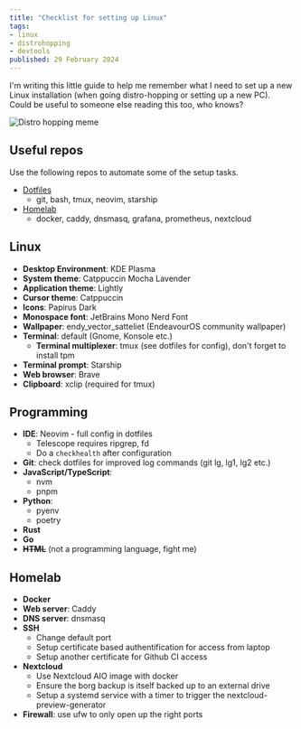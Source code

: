 ```yaml
---
title: "Checklist for setting up Linux"
tags:
- linux
- distrohopping
- devtools
published: 29 February 2024
---
```


I'm writing this little guide to help me remember what I need to set up a new
Linux installation (when going distro-hopping or setting up a new PC).
Could be useful to someone else reading this too, who knows?

![Distro hopping meme](https://i.redd.it/wsjklof1klt21.jpg)

## Useful repos

Use the following repos to automate some of the setup tasks.
- [Dotfiles](https://github.com/syedtaqi95/.dotfiles)
  - git, bash, tmux, neovim, starship
- [Homelab](https://github.com/syedtaqi95/homelab)
  - docker, caddy, dnsmasq, grafana, prometheus, nextcloud

## Linux

- **Desktop Environment**: KDE Plasma
- **System theme**: Catppuccin Mocha Lavender
- **Application theme**: Lightly
- **Cursor theme**: Catppuccin
- **Icons**: Papirus Dark
- **Monospace font**: JetBrains Mono Nerd Font
- **Wallpaper**: endy_vector_satteliet (EndeavourOS community wallpaper)
- **Terminal**: default (Gnome, Konsole etc.)
  - **Terminal multiplexer**: tmux (see dotfiles for config), don't forget to 
  install tpm
- **Terminal prompt**: Starship
- **Web browser**: Brave
- **Clipboard**: xclip (required for tmux)

## Programming

- **IDE**: Neovim - full config in dotfiles
  - Telescope requires ripgrep, fd
  - Do a `checkhealth` after configuration
- **Git**: check dotfiles for improved log commands (git lg, lg1, lg2 etc.)
- **JavaScript/TypeScript**:
  - nvm
  - pnpm
- **Python**:
  - pyenv
  - poetry
- **Rust**
- **Go**
- ~~**HTML**~~ (not a programming language, fight me)

## Homelab

- **Docker**
- **Web server**: Caddy
- **DNS server**: dnsmasq
- **SSH**
  - Change default port 
  - Setup certificate based authentification for access from laptop
  - Setup another certificate for Github CI access
- **Nextcloud**
  - Use Nextcloud AIO image with docker
  - Ensure the borg backup is itself backed up to an external drive 
  - Setup a systemd service with a timer to trigger the nextcloud-preview-generator
- **Firewall**: use ufw to only open up the right ports
